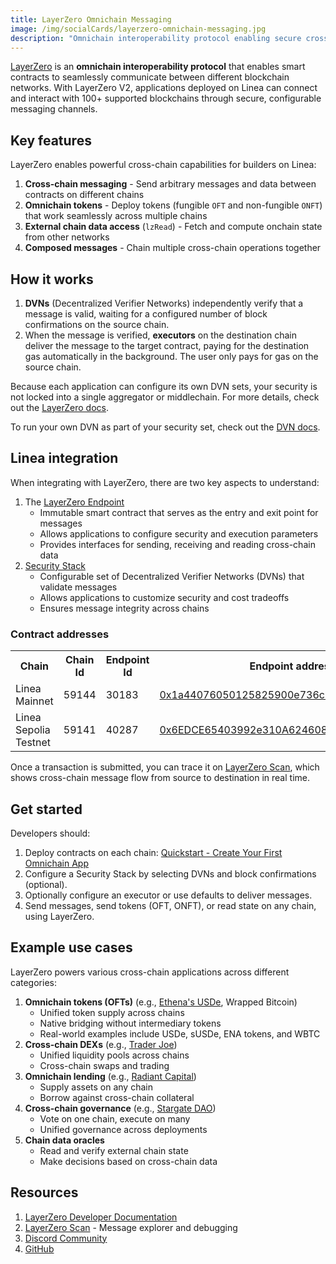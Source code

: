 ```yaml
---
title: LayerZero Omnichain Messaging
image: /img/socialCards/layerzero-omnichain-messaging.jpg
description: "Omnichain interoperability protocol enabling secure cross-chain communication for Linea applications. Connect to 100+ blockchains, send messages, and deploy omnichain tokens."
---
```


[LayerZero](https://layerzero.network) is an **omnichain interoperability protocol** that enables smart contracts to seamlessly communicate between different blockchain networks. With LayerZero V2, applications deployed on Linea can connect and interact with 100+ supported blockchains through secure, configurable messaging channels.

## Key features

LayerZero enables powerful cross-chain capabilities for builders on Linea:

1. **Cross-chain messaging** - Send arbitrary messages and data between contracts on different chains
2. **Omnichain tokens** - Deploy tokens (fungible `OFT` and non-fungible `ONFT`) that work seamlessly across multiple chains
3. **External chain data access** (`lzRead`) - Fetch and compute onchain state from other networks
4. **Composed messages** - Chain multiple cross-chain operations together

## How it works

1. **DVNs** (Decentralized Verifier Networks) independently verify that a message is valid, waiting for a configured number of block confirmations on the source chain.
2. When the message is verified, **executors** on the destination chain deliver the message to the target contract, paying for the destination gas automatically in the background. The user only pays for gas on the source chain.

Because each application can configure its own DVN sets, your security is not locked into a single aggregator or middlechain. For more details, check out the [LayerZero docs](https://docs.layerzero.network/).

To run your own DVN as part of your security set, check out the [DVN docs](https://docs.layerzero.network/v2/developers/evm/off-chain/build-dvns).

## Linea integration

When integrating with LayerZero, there are two key aspects to understand:

1. The [LayerZero Endpoint](https://docs.layerzero.network/v2/home/protocol/layerzero-endpoint)
   - Immutable smart contract that serves as the entry and exit point for messages
   - Allows applications to configure security and execution parameters
   - Provides interfaces for sending, receiving and reading cross-chain data
2. [Security Stack](https://docs.layerzero.network/v2/home/modular-security/security-stack-dvns)
   - Configurable set of Decentralized Verifier Networks (DVNs) that validate messages
   - Allows applications to customize security and cost tradeoffs
   - Ensures message integrity across chains

### Contract addresses

<table>
  <tbody>
    <tr>
      <th>Chain</th>
      <th>Chain Id</th>
      <th>Endpoint Id</th>
      <th>Endpoint address</th>
    </tr>
    <tr>
      <td>Linea Mainnet</td>
      <td>59144</td>
      <td>30183</td>
      <td>
        <a href="https://layerzeroscan.com/api/explorer/linea/address/0x1a44076050125825900e736c501f859c50fE728c">
          0x1a44076050125825900e736c501f859c50fE728c
        </a>
      </td>
    </tr>
    <tr>
      <td>Linea Sepolia Testnet</td>
      <td>59141</td>
      <td>40287</td>
      <td>
        <a href="https://layerzeroscan.com/api/explorer/lineasep-testnet/address/0x6EDCE65403992e310A62460808c4b910D972f10f">
          0x6EDCE65403992e310A62460808c4b910D972f10f
        </a>
      </td>
    </tr>
  </tbody>
</table>

Once a transaction is submitted, you can trace it on [LayerZero Scan](https://layerzeroscan.com/), which shows cross-chain message flow from source to destination in real time.

## Get started

Developers should:

1. Deploy contracts on each chain: [Quickstart - Create Your First Omnichain App](https://docs.layerzero.network/v2/developers/evm/create-lz-oapp/start)
2. Configure a Security Stack by selecting DVNs and block confirmations (optional).
3. Optionally configure an executor or use defaults to deliver messages.
4. Send messages, send tokens (OFT, ONFT), or read state on any chain, using LayerZero.

## Example use cases

LayerZero powers various cross-chain applications across different categories:

1. **Omnichain tokens (OFTs)** (e.g., [Ethena's USDe](https://ethena.fi/), Wrapped Bitcoin)
   - Unified token supply across chains
   - Native bridging without intermediary tokens
   - Real-world examples include USDe, sUSDe, ENA tokens, and WBTC
2. **Cross-chain DEXs** (e.g., [Trader Joe](https://traderjoexyz.com/))
   - Unified liquidity pools across chains
   - Cross-chain swaps and trading
3. **Omnichain lending** (e.g., [Radiant Capital](https://radiant.capital/))
   - Supply assets on any chain
   - Borrow against cross-chain collateral
4. **Cross-chain governance** (e.g., [Stargate DAO](https://stargate.finance/))
   - Vote on one chain, execute on many
   - Unified governance across deployments
5. **Chain data oracles**
   - Read and verify external chain state
   - Make decisions based on cross-chain data

## Resources

1. [LayerZero Developer Documentation](https://docs.layerzero.network/v2)
2. [LayerZero Scan](https://layerzeroscan.com/) - Message explorer and debugging
3. [Discord Community](https://discord.gg/layerzero)
4. [GitHub](https://github.com/LayerZero-Labs/)
